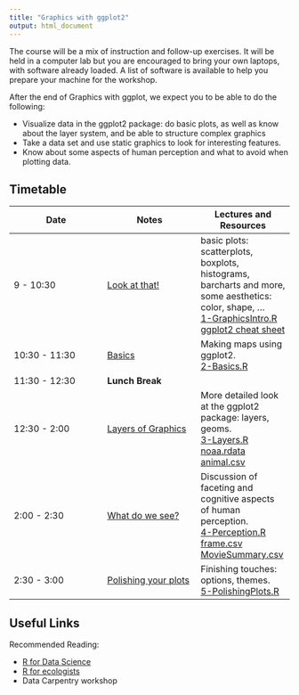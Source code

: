 ```yaml
---
title: "Graphics with ggplot2"
output: html_document
---
```


The course will be a mix of instruction and follow-up exercises. It will be held in a computer lab but you are encouraged to bring your own laptops, with software already loaded. A list of software is available to help you prepare your machine for the workshop.

After the end of Graphics with ggplot, we expect you to be able to do the following:

+ Visualize data in the ggplot2 package: do basic plots, as well as know about the layer system, and be able to structure complex graphics
+ Take a data set and use static graphics to look for interesting features.
+ Know about some aspects of human perception and what to avoid when plotting data.

## Timetable

Date | Notes | Lectures and Resources
---- | ---- | ----
9 - 10:30 | [Look at that!](knitr/1-GraphicsIntro.html) | basic plots: scatterplots, boxplots, histograms, barcharts and more, some aesthetics: color, shape, ... <br/> [1-GraphicsIntro.R](code/1-GraphicsIntro.R)<br/> [ggplot2 cheat sheet](https://raw.githubusercontent.com/rstudio/cheatsheets/main/data-visualization.pdf)
10:30 - 11:30 | [Basics](knitr/2-Basics.html) | Making maps using ggplot2. <br/> [2-Basics.R](code/2-Basics.R)
11:30 - 12:30 | **Lunch Break** | 
12:30 - 2:00 | [Layers of Graphics](knitr/3-Layers.html) |  	More detailed look at the ggplot2 package: layers, geoms. <br/>[3-Layers.R](code/3-Layers.R) <br/>[noaa.rdata](data/noaa.rdata) <br/>[animal.csv](data/animal.csv)
2:00 - 2:30 | [What do we see?](knitr/4-Perception.html) |  	Discussion of faceting and cognitive aspects of human perception. <br/>[4-Perception.R](code/4-Perception.R) <br/>[frame.csv](data/frame.csv) <br/>[MovieSummary.csv](data/MovieSummary.csv)
2:30 - 3:00 | [Polishing your plots](knitr/5-PolishingPlots.html) |  	Finishing touches: options, themes. <br/>[5-PolishingPlots.R](code/5-PolishingPlots.R)

## Useful Links
Recommended Reading:

- [R for Data Science](https://r4ds.had.co.nz/) 
- [R for ecologists](https://datacarpentry.org/R-ecology-lesson/) 
+ Data Carpentry workshop 